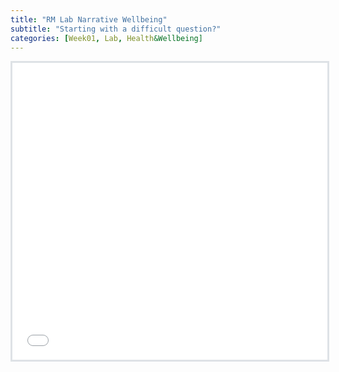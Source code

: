 ```yaml
---
title: "RM Lab Narrative Wellbeing"
subtitle: "Starting with a difficult question?"
categories: [Week01, Lab, Health&Wellbeing]
---
```

<style>
.slide-deck {
    border: 3px solid #dee2e6;
    width: 100%;
    height: 475px;
}
</style>

<div>
```{=html}
<iframe class="slide-deck" src="../_site/week01/lab-slides.html"></iframe>
```
</div>
